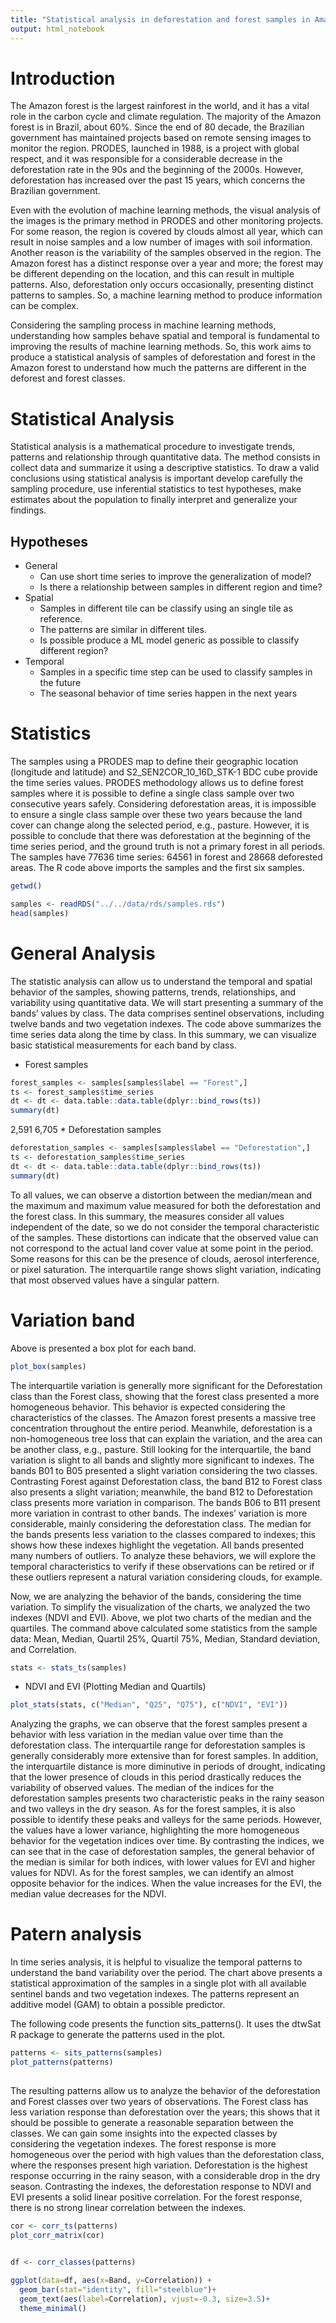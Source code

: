 ```yaml
---
title: "Statistical analysis in deforestation and forest samples in Amazon Forest"
output: html_notebook
---
```


# Introduction

The Amazon forest is the largest rainforest in the world, and it has a vital role in the carbon cycle and climate regulation. The majority of the Amazon forest is in Brazil, about 60%. Since the end of 80 decade, the Brazilian government has maintained projects based on remote sensing images to monitor the region. PRODES, launched in 1988, is a project with global respect, and it was responsible for a considerable decrease in the deforestation rate in the 90s and the beginning of the 2000s. However, deforestation has increased over the past 15 years, which concerns the Brazilian government.

Even with the evolution of machine learning methods, the visual analysis of the images is the primary method in PRODES and other monitoring projects. For some reason, the region is covered by clouds almost all year, which can result in noise samples and a low number of images with soil information. Another reason is the variability of the samples observed in the region. The Amazon forest has a distinct response over a year and more; the forest may be different depending on the location, and this can result in multiple patterns. Also, deforestation only occurs occasionally, presenting distinct patterns to samples. So, a machine learning method to produce information can be complex. 

Considering the sampling process in machine learning methods, understanding how samples behave spatial and temporal is fundamental to improving the results of machine learning methods. So, this work aims to produce a statistical analysis of samples of deforestation and forest in the Amazon forest to understand how much the patterns are different in the deforest and forest classes.


# Statistical Analysis

Statistical analysis is a mathematical procedure to investigate trends, patterns and relationship through quantitative data. The method consists in collect data and summarize it using a descriptive statistics. To draw a valid conclusions using statistical analysis is important develop carefully the sampling procedure, use inferential statistics to test hypotheses, make estimates about the population to finally interpret and generalize your findings.

## Hypotheses
* General
  + Can use short time series to improve the generalization of model?
  + Is there a relationship between samples in different region and time?
  
* Spatial 
  + Samples in different tile can be classify using an single tile as reference. 
  + The patterns are similar in different tiles.
  + Is possible produce a ML model generic as possible to classify different region?
* Temporal
  + Samples in a specific time step can be used to classify samples in the future
  + The seasonal behavior of time series happen in the next years

  
  
# Statistics

The samples using a PRODES map to define their geographic location (longitude and latitude) and S2_SEN2COR_10_16D_STK-1 BDC cube provide the time series values. PRODES methodology allows us to define forest samples where it is possible to define a single class sample over two consecutive years safely. Considering deforestation areas, it is impossible to ensure a single class sample over these two years because the land cover can change along the selected period, e.g., pasture. However, it is possible to conclude that there was deforestation at the beginning of the time series period, and the ground truth is not a primary forest in all periods. The samples have 77636 time series: 64561  in forest and 28668 deforested areas. The R code above imports the samples and the first six samples.

```r
getwd()
```

```r
samples <- readRDS("../../data/rds/samples.rds")
head(samples)
```

# General Analysis

The statistic analysis can allow us to understand the temporal and spatial behavior of the samples, showing patterns, trends, relationships, and variability using quantitative data. We will start presenting a summary of the bands' values by class. The data comprises sentinel observations, including twelve bands and two vegetation indexes. The code above summarizes the time series data along the time by class. In this summary, we can visualize basic statistical measurements for each band by class.

* Forest samples

```r
forest_samples <- samples[samples$label == "Forest",]
ts <- forest_samples$time_series
dt <- dt <- data.table::data.table(dplyr::bind_rows(ts))
summary(dt)
```
2,591  6,705
* Deforestation samples 
 
```r
deforestation_samples <- samples[samples$label == "Deforestation",]
ts <- deforestation_samples$time_series
dt <- dt <- data.table::data.table(dplyr::bind_rows(ts))
summary(dt)
```
 
To all values, we can observe a distortion between the median/mean and the maximum and maximum value measured for both the deforestation and the forest class. In this summary, the measures consider all values independent of the date, so we do not consider the temporal characteristic of the samples. These distortions can indicate that the observed value can not correspond to the actual land cover value at some point in the period. Some reasons for this can be the presence of clouds,  aerosol interference, or pixel saturation. The interquartile range shows slight variation, indicating that most observed values have a singular pattern. 

# Variation band

Above is presented a box plot for each band.  
 
```r
plot_box(samples)
```

The interquartile variation is generally more significant for the Deforestation class than the Forest class, showing that the forest class presented a more homogeneous behavior. This behavior is 
expected considering the characteristics of the classes. The Amazon forest presents a massive tree concentration throughout the entire period. Meanwhile, deforestation is a non-homogeneous tree loss that can explain the variation, and the area can be another class, e.g., pasture. Still looking for the interquartile, the band variation is slight to all bands and slightly more significant to indexes. The bands B01 to B05 presented a slight variation considering the two classes. Contrasting Forest against Deforestation class, the band B12 to Forest class also presents a slight variation; meanwhile, the band B12 to Deforestation class presents more variation in comparison. The bands B06 to B11 present more variation in contrast to other bands. The indexes' variation is more considerable, mainly considering the deforestation class. The median for the bands presents less variation to the classes compared to indexes; this shows how these indexes highlight the vegetation. All bands presented many numbers of outliers. To analyze these behaviors, we will explore the temporal characteristics to verify if these observations can be retired or if these outliers represent a natural variation considering clouds, for example.


Now, we are analyzing the behavior of the bands, considering the time variation. To simplify the visualization of the charts, we analyzed the two indexes (NDVI and EVI). Above, we plot two charts of the median and the quartiles. The command above calculated some statistics from the sample data: Mean, Median, Quartil 25%, Quartil 75%, Median, Standard deviation, and Correlation.

```r
stats <- stats_ts(samples)
```

* NDVI and EVI (Plotting Median and Quartils)

```r
plot_stats(stats, c("Median", "Q25", "Q75"), c("NDVI", "EVI"))
```

Analyzing the graphs, we can observe that the forest samples present a behavior with less variation in the median value over time than the deforestation class. The interquartile range for deforestation samples is generally considerably more extensive than for forest samples. In addition, the interquartile distance is more diminutive in periods of drought, indicating that the lower presence of clouds in this period drastically reduces the variability of observed values. The median of the indices for the deforestation samples presents two characteristic peaks in the rainy season and two valleys in the dry season. As for the forest samples, it is also possible to identify these peaks and valleys for the same periods. However, the values have a lower variance, highlighting the more homogeneous behavior for the vegetation indices over time. By contrasting the indices, we can see that
in the case of deforestation samples, the general behavior of the median is similar for both indices, with lower values for EVI and higher values for NDVI. As for the forest samples, we can identify an almost opposite behavior for the indices. When the value increases for the EVI, the median value decreases for the NDVI. 

# Patern analysis

In time series analysis, it is helpful to visualize the temporal patterns to understand the band variability over the period. The chart above presents a statistical approximation of the samples in a single plot with all available sentinel bands and two vegetation indexes. The patterns represent an additive model (GAM) to obtain a possible predictor.

The following code presents the function sits_patterns(). It uses the dtwSat R package to generate the patterns used in the plot.


```r
patterns <- sits_patterns(samples)
plot_patterns(patterns)
  
```

The resulting patterns allow us to analyze the behavior of the deforestation and Forest classes over two years of observations. The Forest class has less variation response than deforestation over the years; this shows that it should be possible to generate a reasonable separation between the classes. We can gain some insights into the expected classes by considering the vegetation indexes. The forest response is more homogeneous over the period with high values than the deforestation class, where the responses present high variation. Deforestation is the highest response occurring in the rainy season, with a considerable drop in the dry season. Contrasting the indexes, the deforestation response to NDVI and EVI presents a solid linear positive correlation. For the forest response, there is no strong linear correlation between the indexes.

```r
cor <- corr_ts(patterns)
plot_corr_matrix(cor)
  
```

```r
df <- corr_classes(patterns)

ggplot(data=df, aes(x=Band, y=Correlation)) +
  geom_bar(stat="identity", fill="steelblue")+
  geom_text(aes(label=Correlation), vjust=-0.3, size=3.5)+
  theme_minimal()

```



